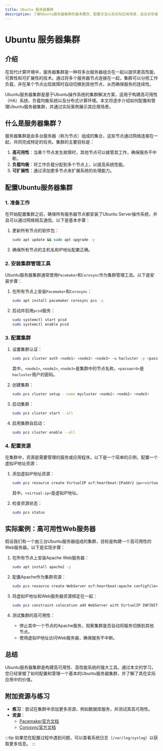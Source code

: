 ```yaml
---
title: Ubuntu 服务器集群
description: 了解Ubuntu服务器集群的基本概念、配置方法以及实际应用场景，适合初学者学习如何构建和管理高可用性系统。
---
```


# Ubuntu 服务器集群

## 介绍

在现代计算环境中，服务器集群是一种将多台服务器组合在一起以提供更高性能、可靠性和可扩展性的技术。通过将多个服务器节点连接在一起，集群可以分担工作负载，并在某个节点出现故障时自动切换到其他节点，从而确保服务的连续性。

Ubuntu服务器集群是基于Ubuntu操作系统的集群解决方案，适用于构建高可用性（HA）系统、负载均衡系统以及分布式计算环境。本文将逐步介绍如何配置和管理Ubuntu服务器集群，并通过实际案例展示其应用场景。

## 什么是服务器集群？

服务器集群是由多台服务器（称为节点）组成的集合，这些节点通过网络连接在一起，共同完成特定的任务。集群的主要目标是：

1. **高可用性**：当某个节点发生故障时，其他节点可以接管其工作，确保服务不中断。
2. **负载均衡**：将工作负载分配到多个节点上，以提高系统性能。
3. **可扩展性**：通过添加更多节点来扩展系统的处理能力。

## 配置Ubuntu服务器集群

### 1. 准备工作

在开始配置集群之前，确保所有服务器节点都安装了Ubuntu Server操作系统，并且可以通过网络相互通信。以下是基本步骤：

1. 更新所有节点的软件包：
   ```bash
   sudo apt update && sudo apt upgrade -y
   ```
2. 确保所有节点的主机名和IP地址配置正确。

### 2. 安装集群管理工具

Ubuntu服务器集群通常使用`Pacemaker`和`Corosync`作为集群管理工具。以下是安装步骤：

1. 在所有节点上安装`Pacemaker`和`Corosync`：
   ```bash
   sudo apt install pacemaker corosync pcs -y
   ```
2. 启动并启用`pcsd`服务：
   ```bash
   sudo systemctl start pcsd
   sudo systemctl enable pcsd
   ```

### 3. 配置集群

1. 设置集群认证：
   ```bash
   sudo pcs cluster auth <node1> <node2> <node3> -u hacluster -p <password>
   ```
   其中，`<node1>`, `<node2>`, `<node3>`是集群中的节点名称，`<password>`是`hacluster`用户的密码。

2. 创建集群：
   ```bash
   sudo pcs cluster setup --name mycluster <node1> <node2> <node3>
   ```

3. 启动集群：
   ```bash
   sudo pcs cluster start --all
   ```

4. 启用集群自启动：
   ```bash
   sudo pcs cluster enable --all
   ```

### 4. 配置资源

在集群中，资源是需要管理的服务或应用程序。以下是一个简单的示例，配置一个虚拟IP地址资源：

1. 添加虚拟IP地址资源：
   ```bash
   sudo pcs resource create VirtualIP ocf:heartbeat:IPaddr2 ip=<virtual-ip> cidr_netmask=24 op monitor interval=30s
   ```
   其中，`<virtual-ip>`是虚拟IP地址。

2. 检查资源状态：
   ```bash
   sudo pcs status
   ```

## 实际案例：高可用性Web服务器

假设我们有一个由三台Ubuntu服务器组成的集群，目标是构建一个高可用性的Web服务器。以下是实现步骤：

1. 在所有节点上安装Apache Web服务器：
   ```bash
   sudo apt install apache2 -y
   ```

2. 配置Apache作为集群资源：
   ```bash
   sudo pcs resource create WebServer ocf:heartbeat:apache configfile=/etc/apache2/apache2.conf op monitor interval=30s
   ```

3. 将虚拟IP地址和Web服务器资源绑定在一起：
   ```bash
   sudo pcs constraint colocation add WebServer with VirtualIP INFINITY
   ```

4. 测试集群的高可用性：
   - 停止其中一个节点的Apache服务，观察集群是否自动将服务切换到其他节点。
   - 使用虚拟IP地址访问Web服务器，确保服务不中断。

## 总结

Ubuntu服务器集群是构建高可用性、高性能系统的强大工具。通过本文的学习，您已经掌握了如何配置和管理一个基本的Ubuntu服务器集群，并了解了其在实际应用中的价值。

## 附加资源与练习

- **练习**：尝试在集群中添加更多资源，例如数据库服务，并测试其高可用性。
- **资源**：
  - [Pacemaker官方文档](https://clusterlabs.org/pacemaker/doc/)
  - [Corosync官方文档](https://corosync.github.io/corosync/)

:::tip
如果您在配置过程中遇到问题，可以查看系统日志（`/var/log/syslog`）以获取更多信息。
:::